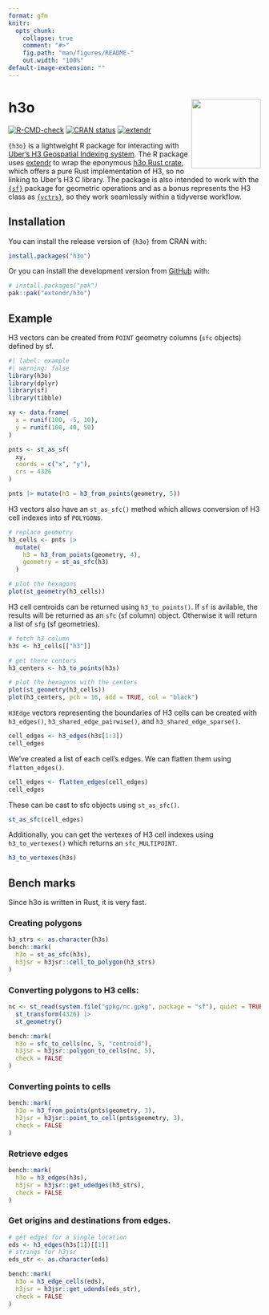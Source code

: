 ```yaml
---
format: gfm
knitr:
  opts_chunk:
    collapse: true
    comment: "#>"
    fig.path: "man/figures/README-"
    out.width: "100%"
default-image-extension: ""
---
```


# h3o <a href="https://extendr.rs/h3o/"><img src="man/figures/logo.svg" align="right" height="138"/></a>

<!-- badges: start -->
[![R-CMD-check](https://github.com/extendr/h3o/actions/workflows/R-CMD-check.yaml/badge.svg)](https://github.com/extendr/h3o/actions/workflows/R-CMD-check.yaml)
[![CRAN status](https://www.r-pkg.org/badges/version/h3o)](https://CRAN.R-project.org/package=h3o)
[![extendr](https://img.shields.io/badge/extendr-^0.8.0-276DC2)](https://extendr.rs/extendr/extendr_api/)
<!-- badges: end -->

`{h3o}` is a lightweight R package for interacting with [Uber's H3 Geospatial
Indexing system](https://github.com/uber/h3). The R package uses
[extendr](https://extendr.rs/) to wrap the eponymous [h3o Rust
crate](https://crates.io/crates/h3o), which offers a pure Rust implementation of
H3, so no linking to Uber’s H3 C library. The package is also intended to work
with the [`{sf}`](https://github.com/r-spatial/sf) package for geometric
operations and as a bonus represents the H3 class as
[`{vctrs}`](https://github.com/r-lib/vctrs), so they work seamlessly within a
tidyverse workflow.

## Installation

You can install the release version of `{h3o}` from CRAN with:

``` r
install.packages("h3o")
```

Or you can install the development version from [GitHub](https://github.com/)
with:

``` r
# install.packages("pak")
pak::pak("extendr/h3o")
```

## Example

H3 vectors can be created from `POINT` geometry columns (`sfc` objects) defined
by sf.

```r
#| label: example
#| warning: false
library(h3o)
library(dplyr)
library(sf)
library(tibble)

xy <- data.frame(
  x = runif(100, -5, 10),
  y = runif(100, 40, 50)
)

pnts <- st_as_sf(
  xy,
  coords = c("x", "y"),
  crs = 4326
)

pnts |> mutate(h3 = h3_from_points(geometry, 5))
```

H3 vectors also have an `st_as_sfc()` method which allows conversion of H3 cell
indexes into sf `POLYGON`s.

```r
# replace geometry
h3_cells <- pnts |>
  mutate(
    h3 = h3_from_points(geometry, 4),
    geometry = st_as_sfc(h3)
  )

# plot the hexagons
plot(st_geometry(h3_cells))
```

H3 cell centroids can be returned using `h3_to_points()`. If `sf` is avilable,
the results will be returned as an `sfc` (sf column) object. Otherwise it will
return a list of `sfg` (sf geometries).

```r
# fetch h3 column
h3s <- h3_cells[["h3"]]

# get there centers
h3_centers <- h3_to_points(h3s)

# plot the hexagons with the centers
plot(st_geometry(h3_cells))
plot(h3_centers, pch = 16, add = TRUE, col = "black")
```

`H3Edge` vectors representing the boundaries of H3 cells can be created with
`h3_edges()`, `h3_shared_edge_pairwise()`, and `h3_shared_edge_sparse()`.

```r
cell_edges <- h3_edges(h3s[1:3])
cell_edges
```

We've created a list of each cell's edges. We can flatten them using
`flatten_edges()`.

```r
cell_edges <- flatten_edges(cell_edges)
cell_edges
```

These can be cast to sfc objects using `st_as_sfc()`.

```r
st_as_sfc(cell_edges)
```

Additionally, you can get the vertexes of H3 cell indexes using
`h3_to_vertexes()` which returns an `sfc_MULTIPOINT`.

```r
h3_to_vertexes(h3s)
```

## Bench marks

Since h3o is written in Rust, it is very fast.

### Creating polygons

```r
h3_strs <- as.character(h3s)
bench::mark(
  h3o = st_as_sfc(h3s),
  h3jsr = h3jsr::cell_to_polygon(h3_strs)
)
```

### Converting polygons to H3 cells:

```r
nc <- st_read(system.file("gpkg/nc.gpkg", package = "sf"), quiet = TRUE) |>
  st_transform(4326) |>
  st_geometry()

bench::mark(
  h3o = sfc_to_cells(nc, 5, "centroid"),
  h3jsr = h3jsr::polygon_to_cells(nc, 5),
  check = FALSE
)
```

### Converting points to cells

```r
bench::mark(
  h3o = h3_from_points(pnts$geometry, 3),
  h3jsr = h3jsr::point_to_cell(pnts$geometry, 3),
  check = FALSE
)
```

### Retrieve edges

```r
bench::mark(
  h3o = h3_edges(h3s),
  h3jsr = h3jsr::get_udedges(h3_strs),
  check = FALSE
)
```

### Get origins and destinations from edges.

```r
# get edges for a single location
eds <- h3_edges(h3s[1])[[1]]
# strings for h3jsr
eds_str <- as.character(eds)

bench::mark(
  h3o = h3_edge_cells(eds),
  h3jsr = h3jsr::get_udends(eds_str),
  check = FALSE
)
```